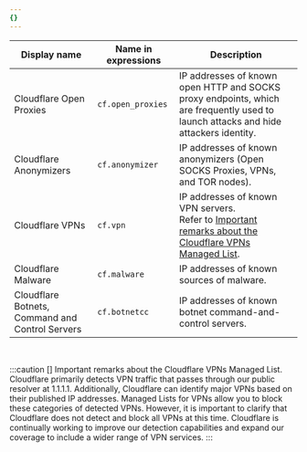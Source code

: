```yaml
---
{}
---
```


| Display name                                    | Name in expressions | Description                                                                                                                         |
| ----------------------------------------------- | ------------------- | ----------------------------------------------------------------------------------------------------------------------------------- |
| Cloudflare Open Proxies                         | `cf.open_proxies`   | IP addresses of known open HTTP and SOCKS proxy endpoints, which are frequently used to launch attacks and hide attackers identity. |
| Cloudflare Anonymizers                          | `cf.anonymizer`     | IP addresses of known anonymizers (Open SOCKS Proxies, VPNs, and TOR nodes).                                                        |
| Cloudflare VPNs                                 | `cf.vpn`            | IP addresses of known VPN servers.<br/>Refer to [Important remarks about the Cloudflare VPNs Managed List](#vpn-important-remarks). |
| Cloudflare Malware                              | `cf.malware`        | IP addresses of known sources of malware.                                                                                           |
| Cloudflare Botnets, Command and Control Servers | `cf.botnetcc`       | IP addresses of known botnet command-and-control servers.                                                                           |

<br />

:::caution
[<a id="vpn-important-remarks"></a>] Important remarks about the Cloudflare VPNs Managed List. Cloudflare primarily detects VPN traffic that passes through our public resolver at 1.1.1.1. Additionally, Cloudflare can identify major VPNs based on their published IP addresses. Managed Lists for VPNs allow you to block these categories of detected VPNs. However, it is important to clarify that Cloudflare does not detect and block all VPNs at this time. Cloudflare is continually working to improve our detection capabilities and expand our coverage to include a wider range of VPN services.
:::
